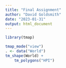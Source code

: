 ```yaml
---
title: "Final Assignment"
author: "David Goldsmith"
date: "2023-01-31"
output: html_document
---
```

```r
library(tmap)

tmap_mode("view")
. <- data("World")
tm_shape(World) +
    tm_polygons("HPI")
```

